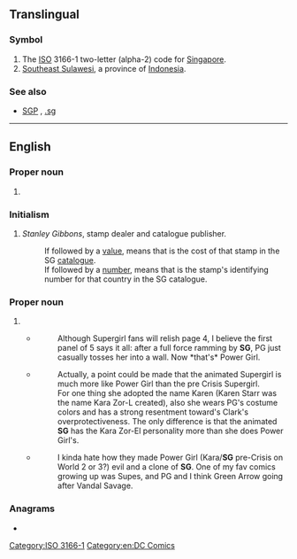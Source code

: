 {{also|sg|Sg|.sg|sg.|Sg.|სგ}}
==Translingual==

===Symbol===
{{head|mul|symbol}}

# The [[ISO]] 3166-1 two-letter (alpha-2) code for [[Singapore]].
# [[Southeast Sulawesi]], a province of [[Indonesia]].

===See also===
* {{sense|ISO 3166-1}} [[SGP]] {{gloss|alpha-3}}, [[.sg]]

[[Category:ISO 3166-1]]

----

==English==

===Proper noun===
{{en-proper noun}}

# {{lb|en|basketball}} {{init of|en|[[shooting guard|Shooting guard]]}}

===Initialism===
{{rfc-header|Initialism}}
{{head|en|initialism}}

# {{lb|en|philately}} ''Stanley Gibbons'', stamp dealer and catalogue publisher.
#: If followed by a [[value]], means that is the cost of that stamp in the SG [[catalogue]].
#: If followed by a [[number]], means that is the stamp's identifying number for that country in the SG catalogue.
===Proper noun===
{{en-proper noun}}

# {{initialism of|en|{{w|Super Girl}}|gloss=DC Comics superheroine}}
#* {{quote-newsgroup
|en
|date=October 25 1997
|author=Lightning
|title=REVIEW Power Girl #1, uhm, I mean Supergirl #16
|url=https://groups.google.com/d/msg/rec.arts.comics.dc.universe/7LXMTkQtLzk/YYmlNIO7DkwJ
|id=62tta5$a7g$1@206.230.70.77
|newsgroup=rec.arts.comics.dc.universe}}
#*: Although Supergirl fans will relish page 4, I believe the first panel of 5 says it all: after a full force ramming by '''SG''', PG just casually tosses her into a wall. Now *that's* Power Girl.
#* {{quote-newsgroup
|en
|date=May 6 1998
|author=CaptT...@webtv.net
|title=Re: Why is TV kind of pre-Crisis and comics Post-Crisis
|url=https://groups.google.com/d/msg/rec.arts.comics.dc.universe/yi-EOjRFaDI/MoHovIs2_rYJ
|id=6iouoe$1jf$1@newsd-134.iap.bryant.webtv.net
|newsgroup=rec.arts.comics.dc.universe}}
#*: Actually, a point could be made that the animated Supergirl is much more like Power Girl than the pre Crisis Supergirl.
#*: For one thing she adopted the name Karen (Karen Starr was the name Kara Zor-L created), also she wears PG's costume colors and has a strong resentment toward's Clark's overprotectiveness. The only difference is that the animated '''SG''' has the Kara Zor-El personality more than she does Power Girl's.
#* {{quote-newsgroup
|en
|date=September 21 2005
|author=tan...@bellsouth.net
|title=Re: JLU - WOW
|url=https://groups.google.com/d/msg/alt.tv.cartoon-network/W61C2rlr6XA/Pl07SNyXTzUJ
|id=SL7Ye.4284$xg3.1881@bignews4.bellsouth.net
|newsgroup=alt.tv.cartoon-network}}
#*: I kinda hate how they made Power Girl (Kara/'''SG''' pre-Crisis on World 2 or 3?) evil and a clone of '''SG'''. One of my fav comics growing up was Supes, and PG and I think Green Arrow going after Vandal Savage.

===Anagrams===
* {{anagrams|en|a=gs|G's|GS|Gs|G♭s|G♯s|g's|gs}}

[[Category:en:DC Comics]]